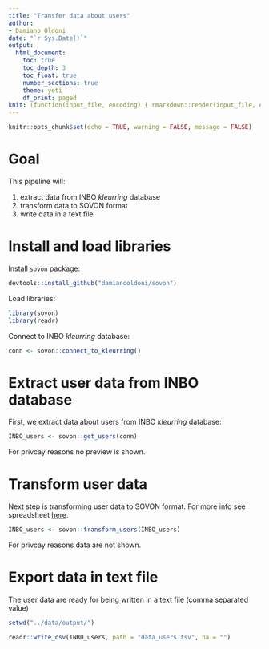 ```yaml
---
title: "Transfer data about users"
author: 
- Damiano Oldoni
date: "`r Sys.Date()`"
output:
  html_document:
    toc: true
    toc_depth: 3
    toc_float: true
    number_sections: true
    theme: yeti
    df_print: paged
knit: (function(input_file, encoding) { rmarkdown::render(input_file, encoding = encoding, output_file = paste0("../docs/",sub(".Rmd", ".html", basename(input_file))))})
---
```


```r
knitr::opts_chunk$set(echo = TRUE, warning = FALSE, message = FALSE)
```

# Goal

This pipeline will:

1. extract data from INBO *kleurring* database
2. transform data to SOVON format
3. write data in a text file

# Install and load libraries

Install `sovon` package:

```r
devtools::install_github("damianooldoni/sovon")
```

Load libraries:

```r
library(sovon)
library(readr)
```

Connect to INBO *kleurring* database:

```r
conn <- sovon::connect_to_kleurring()
```

# Extract user data from INBO database

First, we extract data about users from INBO *kleurring* database:

```r
INBO_users <- sovon::get_users(conn)
```

For privcay reasons no preview is shown.

# Transform user data 

Next step is transforming user data to SOVON format. For more info see spreadsheet [here](https://drive.google.com/drive/folders/1GoPXDluxdviHEZIRcInmLwSHDqkTrmsM).

```r
INBO_users <- sovon::transform_users(INBO_users)
```

For privcay reasons data are not shown.

# Export data in text file

The user data are ready for being written in a text file (comma separated value)

```r
setwd("../data/output/")
```

```r
readr::write_csv(INBO_users, path = "data_users.tsv", na = "")
```

